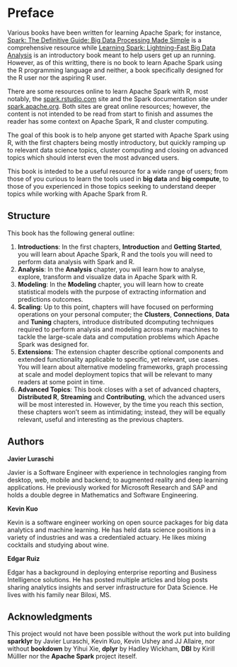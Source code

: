 # Preface {-}

Various books have been written for learning Apache Spark; for instance, [Spark: The Definitive Guide: Big Data Processing Made Simple](@information-technology) is a comprehensive resource while [Learning Spark: Lightning-Fast Big Data Analysis](@spark-learning-karau) is an introductory book meant to help users get up an running. However, as of this writting, there is no book to learn Apache Spark using the R programming language and neither, a book specifically designed for the R user nor the aspiring R user.

There are some resources online to learn Apache Spark with R, most notably, the [spark.rstudio.com](https://spark.rstudio.com) site and the Spark documentation site under [spark.apache.org](https://spark.apache.org/docs/latest/index.html). Both sites are great online resources; however, the content is not intended to be read from start to finish and assumes the reader has some context on Apache Spark, R and cluster computing.

The goal of this book is to help anyone get started with Apache Spark using R, with the first chapters being mostly introductory, but quickly ramping up to relevant data science topics, cluster computing and closing on advanced topics which should interst even the most advanced users.

This book is inteded to be a useful resource for a wide range of users; from those of you curious to learn the tools used in **big data** and **big compute**, to those of you experienced in those topics seeking to understand deeper topics while working with Apache Spark from R.

## Structure {-}

This book has the following general outline:

1. **Introductions**: In the first chapters, **Introduction** and **Getting Started**, you will learn about Apache Spark, R and the tools you will need to perform data analysis with Spark and R.
2. **Analysis**: In the **Analysis** chapter, you will learn how to analyse, explore, transform and visualize data in Apache Spark with R.
3. **Modeling**: In the **Modeling** chapter, you will learn how to create statistical models with the purpose of extracting information and predictions outcomes.
4. **Scaling**: Up to this point, chapters will have focused on performing operations on your personal computer; the **Clusters**, **Connections**, **Data** and **Tuning** chapters, introduce distributed dcomputing techniques required to perform analysis and modeling across many machines to tackle the large-scale data and computation problems which Apache Spark was designed for.
5. **Extensions**: The extension chapter describe optional components and extended functionality applicable to specific, yet relevant, use cases. You will learn about alternative modeling frameworks, graph processing at scale and model deployment topics that will be relevant to many readers at some point in time.
6. **Advanced Topics**: This book closes with a set of advanced chapters, **Distributed R**, **Streaming** and **Contributing**, which the advanced users will be most interested in. However, by the time you reach this section, these chapters won't seem as intimidating; instead, they will be equally relevant, useful and interesting as the previous chapters.

## Authors {-}

**Javier Luraschi**

Javier is a Software Engineer with experience in technologies ranging from desktop, web, mobile and backend; to augmented reality and deep learning applications. He previously worked for Microsoft Research and SAP and holds a double degree in Mathematics and Software Engineering.

**Kevin Kuo**

Kevin is a software engineer working on open source packages for big data analytics and machine learning. He has held data science positions in a variety of industries and was a credentialed actuary. He likes mixing cocktails and studying about wine.

**Edgar Ruiz**

Edgar has a background in deploying enterprise reporting and Business Intelligence solutions. He has posted multiple articles and blog posts sharing analytics insights and server infrastructure for Data Science. He lives with his family near Biloxi, MS.

## Acknowledgments {-}

This project would not have been possible without the work put into building **sparklyr** by Javier Luraschi, Kevin Kuo, Kevin Ushey and JJ Allaire, nor without **bookdown** by Yihui Xie, **dplyr** by Hadley Wickham, **DBI** by Kirill Mülller nor the **Apache Spark** project iteself.
